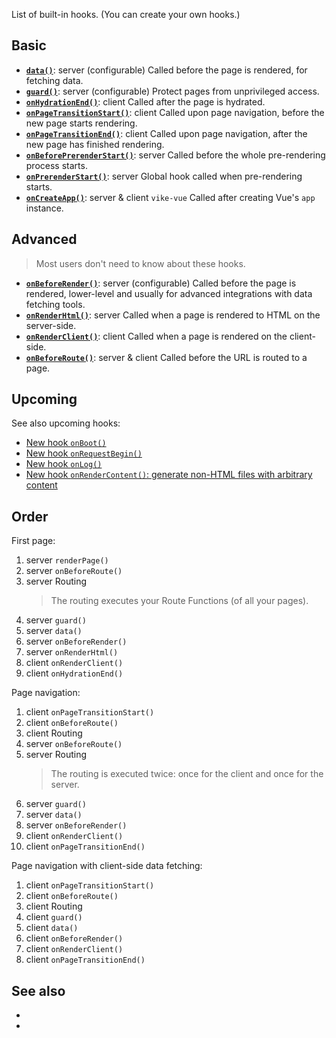 
List of built-in hooks. (You can <Link href="/meta">create your own hooks</Link>.)

## Basic

- [**`data()`**](/data): <TextEnv>server (configurable)</TextEnv> Called before the page is rendered, for fetching data.
- [**`guard()`**](/guard): <TextEnv>server (configurable)</TextEnv> Protect pages from unprivileged access.
- [**`onHydrationEnd()`**](/onHydrationEnd): <TextEnv>client</TextEnv> Called after the page is <Link href="/hydration">hydrated</Link>.
- [**`onPageTransitionStart()`**](/onPageTransitionStart): <TextEnv>client</TextEnv> Called upon page navigation, before the new page starts rendering.
- [**`onPageTransitionEnd()`**](/onPageTransitionEnd): <TextEnv>client</TextEnv> Called upon page navigation, after the new page has finished rendering.
- [**`onBeforePrerenderStart()`**](/onBeforePrerenderStart): <TextEnv>server</TextEnv> Called before the whole pre-rendering process starts.
- [**`onPrerenderStart()`**](/onPrerenderStart): <TextEnv>server</TextEnv> Global hook called when pre-rendering starts.
- [**`onCreateApp()`**](/onCreateApp): <TextEnv>server & client</TextEnv> `vike-vue` Called after creating Vue's `app` instance.

## Advanced

> Most users don't need to know about these hooks.

- [**`onBeforeRender()`**](/onBeforeRender): <TextEnv>server (configurable)</TextEnv> Called before the page is rendered, lower-level and usually for advanced integrations with data fetching tools.
- [**`onRenderHtml()`**](/onRenderHtml): <TextEnv>server</TextEnv> Called when a page is rendered to HTML on the server-side.
- [**`onRenderClient()`**](/onRenderClient): <TextEnv>client</TextEnv> Called when a page is rendered on the client-side.
- [**`onBeforeRoute()`**](/onBeforeRoute): <TextEnv>server & client</TextEnv> Called before the URL is routed to a page.

## Upcoming

See also upcoming hooks:
- [New hook `onBoot()`](https://github.com/vikejs/vike/issues/962)
- [New hook `onRequestBegin()`](https://github.com/vikejs/vike/issues/1613)
- [New hook `onLog()`](https://github.com/vikejs/vike/issues/1438)
- [New hook `onRenderContent()`: generate non-HTML files with arbitrary content](https://github.com/vikejs/vike/issues/1525)

## Order

First page:

1. <TextEnv2>server</TextEnv2> <Link href="/renderPage">`renderPage()`</Link>
1. <TextEnv2>server</TextEnv2> <Link href="/onBeforeRoute">`onBeforeRoute()`</Link>
1. <TextEnv2>server</TextEnv2> <Link href="/routing">Routing</Link>
   > The routing executes your <Link href="/route-function">Route Functions</Link> (of all your pages).
1. <TextEnv2>server</TextEnv2> <Link href="/guard">`guard()`</Link>
1. <TextEnv2>server</TextEnv2> <Link href="/data">`data()`</Link>
1. <TextEnv2>server</TextEnv2> <Link href="/onBeforeRender">`onBeforeRender()`</Link>
1. <TextEnv2>server</TextEnv2> <Link href="/onRenderHtml">`onRenderHtml()`</Link>
1. <TextEnv2>client</TextEnv2> <Link href="/onRenderClient">`onRenderClient()`</Link>
1. <TextEnv2>client</TextEnv2> <Link href="/onHydrationEnd">`onHydrationEnd()`</Link>

Page navigation:

1. <TextEnv2>client</TextEnv2> <Link href="/onPageTransitionStart">`onPageTransitionStart()`</Link>
1. <TextEnv2>client</TextEnv2> <Link href="/onBeforeRoute">`onBeforeRoute()`</Link>
1. <TextEnv2>client</TextEnv2> <Link href="/routing">Routing</Link>
1. <TextEnv2>server</TextEnv2> <Link href="/onBeforeRoute">`onBeforeRoute()`</Link>
1. <TextEnv2>server</TextEnv2> <Link href="/routing">Routing</Link>
   > The routing is executed twice: once for the client and once for the server.
1. <TextEnv2>server</TextEnv2> <Link href="/guard">`guard()`</Link>
1. <TextEnv2>server</TextEnv2> <Link href="/data">`data()`</Link>
1. <TextEnv2>server</TextEnv2> <Link href="/onBeforeRender">`onBeforeRender()`</Link>
1. <TextEnv2>client</TextEnv2> <Link href="/onRenderClient">`onRenderClient()`</Link>
1. <TextEnv2>client</TextEnv2> <Link href="/onPageTransitionEnd">`onPageTransitionEnd()`</Link>

Page navigation <Link href="/data#client-side">with client-side data fetching</Link>:

1. <TextEnv2>client</TextEnv2> <Link href="/onPageTransitionStart">`onPageTransitionStart()`</Link>
1. <TextEnv2>client</TextEnv2> <Link href="/onBeforeRoute">`onBeforeRoute()`</Link>
1. <TextEnv2>client</TextEnv2> <Link href="/routing">Routing</Link>
1. <TextEnv2>client</TextEnv2> <Link href="/guard">`guard()`</Link>
1. <TextEnv2>client</TextEnv2> <Link href="/data">`data()`</Link>
1. <TextEnv2>client</TextEnv2> <Link href="/onBeforeRender">`onBeforeRender()`</Link>
1. <TextEnv2>client</TextEnv2> <Link href="/onRenderClient">`onRenderClient()`</Link>
1. <TextEnv2>client</TextEnv2> <Link href="/onPageTransitionEnd">`onPageTransitionEnd()`</Link>

## See also

 - <Link href="/settings" />
 - <Link href="/config" />
